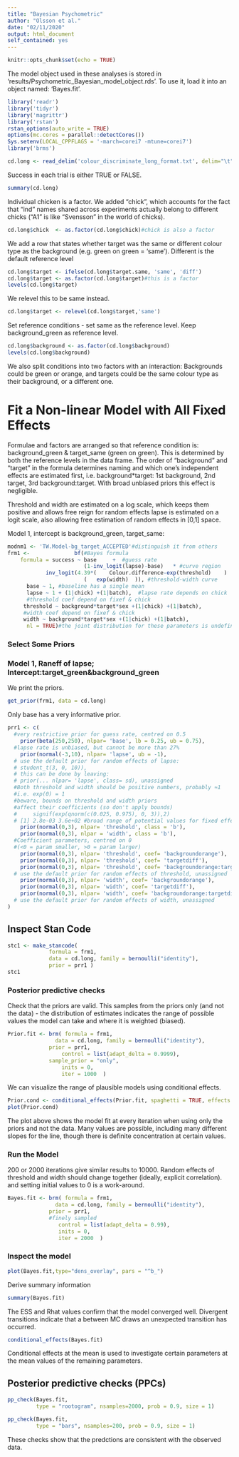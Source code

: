 ```yaml
---
title: "Bayesian Psychometric"
author: "Olsson et al."
date: "02/11/2020"
output: html_document
self_contained: yes
---
```


```r
knitr::opts_chunk$set(echo = TRUE)
```

The model object used in these analyses is stored in 'results/Psychometric_Bayesian_model_object.rds'. To use it, load it into an object named: 'Bayes.fit'.

```r
library('readr')
library('tidyr')
library('magrittr')
library('rstan')
rstan_options(auto_write = TRUE)
options(mc.cores = parallel::detectCores())
Sys.setenv(LOCAL_CPPFLAGS = '-march=corei7 -mtune=corei7')
library('brms')
```


```r
cd.long <- read_delim('colour_discriminate_long_format.txt', delim="\t")
```

Success in each trial is either TRUE or FALSE. 

```r
summary(cd.long)
```


Individual chicken is a factor. We added "chick", which accounts for the fact that "ind" names shared across experiments actually belong to different chicks ("A1" is like "Svensson" in the world of chicks).

```r
cd.long$chick  <- as.factor(cd.long$chick)#chick is also a factor
```

We add a row that states whether target was the same or different colour type as the background (e.g. green on green = 'same'). Different is the default reference level

```r
cd.long$target <- ifelse(cd.long$target.same, 'same', 'diff')
cd.long$target <- as.factor(cd.long$target)#this is a factor
levels(cd.long$target)
```

We relevel this to be same instead.

```r
cd.long$target <- relevel(cd.long$target,'same')
```


Set reference conditions - set same as the reference level. Keep background_green as reference level.

```r
cd.long$background <- as.factor(cd.long$background)
levels(cd.long$background)
```

We also split conditions into two factors with an interaction: Backgrounds could be green or orange, and targets could be the same colour type as their background, or a different one.


#	Fit a Non-linear Model with All Fixed Effects		

Formulae and factors are arranged so that reference condition is: background_green & target_same (green on green). This is determined by both the reference levels in the data frame. The order of "background" and "target" in the formula determines naming
 and which one's independent effects are estimated first, i.e. background*target: 1st background, 2nd target, 3rd background:target. With broad unbiased priors this effect is negligible.

Threshold and width are estimated on a log scale, which keeps them positive and allows free reign for random effects lapse is estimated on a logit scale, also allowing free estimation of random effects in [0,1] space.

Model 1, intercept is background_green, target_same:

```r
modnm1 <- 'TW.Model-bg_target_ACCEPTED'#distinguish it from others
frm1 <-              bf(#Bayes formula
	formula = success ~ base	 +	#guess rate
						(1-inv_logit(lapse)-base) 	* #curve region
			inv_logit(4.39*(	Colour.difference-exp(threshold)	) 	/
						(	exp(width)	)), #threshold-width curve
	  base ~ 1, #baseline has a single mean
	  lapse ~ 1 + (1|chick) +(1|batch),  #lapse rate depends on chick
	  #threshold coef depend on fixef & chick
	 threshold ~ background*target*sex +(1|chick) +(1|batch),
	 #width coef depend on fixef & chick
	 width ~ background*target*sex +(1|chick) +(1|batch),
      nl = TRUE)#the joint distribution for these parameters is undefined, and therefore the parameters themselves are "nonlinear"
```


###	Select Some Priors												

###	Model 1, Raneff of lapse; Intercept:target_green&background_green	

We print the priors.

```r
get_prior(frm1, data = cd.long)
```

Only base has a very informative prior.

```r
prr1 <- c(
  #very restrictive prior for guess rate, centred on 0.5
	prior(beta(250,250), nlpar= 'base', lb = 0.25, ub = 0.75),
  #lapse rate is unbiased, but cannot be more than 27%
	prior(normal(-3,10), nlpar= 'lapse', ub = -1),
  # use the default prior for random effects of lapse:
  #	student_t(3, 0, 10)),
  # this can be done by leaving:
  #	prior(... nlpar= 'lapse', class= sd), unassigned
  #Both threshold and width should be positive numbers, probably ≈1
  #i.e. exp(0) = 1
  #beware, bounds on threshold and width priors
  #affect their coefficients (so don't apply bounds)
  # 	signif(exp(qnorm(c(0.025, 0.975), 0, 3)),2)
  # [1] 2.8e-03 3.6e+02 #broad range of potential values for fixed effects
	prior(normal(0,3), nlpar= 'threshold', class = 'b'),
	prior(normal(0,3), nlpar = 'width', class = 'b'),
  #Coefficient parameters, centred on 0
  #(<0 = param smaller, >0 = param larger)
	prior(normal(0,3), nlpar= 'threshold', coef= 'backgroundorange'),
	prior(normal(0,3), nlpar= 'threshold', coef= 'targetdiff'),
	prior(normal(0,3), nlpar= 'threshold', coef= 'backgroundorange:targetdiff'),
  # use the default prior for random effects of threshold, unassigned
	prior(normal(0,3), nlpar= 'width', coef= 'backgroundorange'),
	prior(normal(0,3), nlpar= 'width', coef= 'targetdiff'),
	prior(normal(0,3), nlpar= 'width', coef= 'backgroundorange:targetdiff')#,
  # use the default prior for random effects of width, unassigned
)
```


##	Inspect Stan Code	

```r
stc1 <- make_stancode( 
			 formula = frm1,
 	         data = cd.long, family = bernoulli("identity"), 
             prior = prr1 )
stc1
```

### Posterior predictive checks

Check that the priors are valid. This samples from the priors only (and not the data) - the distribution of estimates indicates the range of possible values the model can take and where it is weighted (biased). 

```r
Prior.fit <- brm( formula = frm1,
 	           data = cd.long, family = bernoulli("identity"), 
             prior = prr1,
        		 control = list(adapt_delta = 0.9999),
             sample_prior = "only",
        		 inits = 0,
        		 iter = 1000  )
```

We can visualize the range of plausible models using conditional effects.

```r
Prior.cond <- conditional_effects(Prior.fit, spaghetti = TRUE, effects = "Colour.difference")
plot(Prior.cond)
```

The plot above shows the model fit at every iteration when using only the priors and not the data. Many values are possible, including many different slopes for the line, though there is definite concentration at certain values. 

###	Run the Model	

200 or 2000 iterations give similar results to 10000. Random effects of threshold and width should change together (ideally, explicit correlation). and setting initial values to 0 is a work-around.

```r
Bayes.fit <- brm( formula = frm1,
 	           data = cd.long, family = bernoulli("identity"), 
             prior = prr1,
             #finely sampled
        		control = list(adapt_delta = 0.99),
        		inits = 0,
        		iter = 2000  )
```
 
### Inspect the model

```r
plot(Bayes.fit,type="dens_overlay", pars = "^b_")
```


Derive summary information

```r
summary(Bayes.fit)
```

The ESS and Rhat values confirm that the model converged well. Divergent transitions indicate that a between MC draws an unexpected transition has occurred. 

```r
conditional_effects(Bayes.fit)
```

Conditional effects at the mean is used to investigate certain parameters at the mean values of the remaining parameters. 

## Posterior predictive checks (PPCs)

```r
pp_check(Bayes.fit,
         type = "rootogram", nsamples=2000, prob = 0.9, size = 1)
```


```r
pp_check(Bayes.fit,
         type = "bars", nsamples=200, prob = 0.9, size = 1)
```


These checks show that the predctions are consistent with the observed data.


